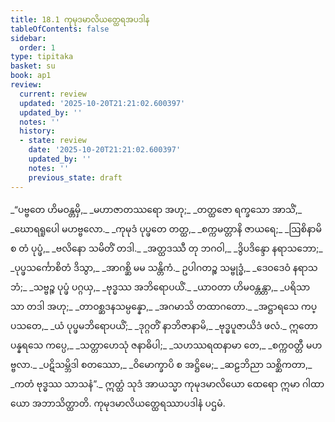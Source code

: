 ```yaml
---
title: 18.1 ကုမုဒမာလိယတ္ထေရအပဒါန
tableOfContents: false
sidebar:
  order: 1
type: tipitaka
basket: su
book: ap1
review:
  current: review
  updated: '2025-10-20T21:21:02.600397'
  updated_by: ''
  notes: ''
  history:
  - state: review
    date: '2025-10-20T21:21:02.600397'
    updated_by: ''
    notes: ''
    previous_state: draft
---
```



<DynamicBreadcrumb />


<ReviewStatus review={frontmatter.review} showDetails={true} />

<HypothesisAnnotation frontmatter={frontmatter} />

<Division number="1" book="ap1" e="ch" v="20" p="207">

<Paragraph number="2510" type="verses" book="ap1">
_“ပဗ္ဗတေ ဟိမဝန္တမှိ,_  
_မဟာဇာတဿရော အဟု;_  
_တတ္ထဇော ရက္ခသော အာသိံ,_  
_ဃောရရူပေါ မဟဗ္ဗလော._  

</Paragraph>

</Division>
<Division number="2" book="ap1" e="ch" v="20" p="207">

<Paragraph number="2511" type="verses" book="ap1">
_ကုမုဒံ ပုပ္ဖတေ တတ္ထ,_  
_စက္ကမတ္တာနိ ဇာယရေ;_  
_ဩစိနာမိ စ တံ ပုပ္ဖံ,_  
_ဗလိနော သမိတိံ တဒါ._  

</Paragraph>

</Division>
<Division number="3" book="ap1" e="ch" v="20" p="207">

<Paragraph number="2512" type="verses" book="ap1">
_အတ္ထဒဿီ တု ဘဂဝါ,_  
_ဒွိပဒိန္ဒော နရာသဘော;_  
_ပုပ္ဖသင်္ကောစိတံ ဒိသွာ,_  
_အာဂစ္ဆိ မမ သန္တိကံ._  

</Paragraph>

</Division>
<Division number="4" book="ap1" e="ch" v="20" p="207">

<Paragraph number="2513" type="verses" book="ap1">
ဥပါဂတဉ္စ သမ္ဗုဒ္ဓံ,_  
_ဒေဝဒေဝံ နရာသဘံ;_  
_သဗ္ဗဉ္စ ပုပ္ဖံ ပဂ္ဂယှ,_  
_ဗုဒ္ဓဿ အဘိရောပယိံ._  

</Paragraph>

</Division>
<Division number="5" book="ap1" e="ch" v="20" p="207">

<Paragraph number="2514" type="verses" book="ap1">
_ယာဝတာ ဟိမဝန္တန္တာ,_  
_ပရိသာ သာ တဒါ အဟု;_  
_တာဝစ္ဆဒနသမ္ပန္နော,_  
_အဂမာသိ တထာဂတော._  

</Paragraph>

</Division>
<Division number="6" book="ap1" e="ch" v="20" p="207">

<Paragraph number="2515" type="verses" book="ap1">
_အဋ္ဌာရသေ ကပ္ပသတေ,_  
_ယံ ပုပ္ဖမဘိရောပယိံ;_  
_ဒုဂ္ဂတိံ နာဘိဇာနာမိ,_  
_ဗုဒ္ဓပူဇာယိဒံ ဖလံ._  

</Paragraph>

</Division>
<Division number="7" book="ap1" e="ch" v="20" p="207">

<Paragraph number="2516" type="verses" book="ap1">
ဣတော ပန္နရသေ ကပ္ပေ,_  
_သတ္တာဟေသုံ ဇနာဓိပါ;_  
_သဟဿရထနာမာ တေ,_  
_စက္ကဝတ္တီ မဟဗ္ဗလာ._  

</Paragraph>

</Division>
<Division number="8" book="ap1" e="ch" v="20" p="207">

<Paragraph number="2517" type="verses" book="ap1">
_ပဋိသမ္ဘိဒါ စတဿော,_  
_ဝိမောက္ခာပိ စ အဋ္ဌိမေ;_  
_ဆဠဘိညာ သစ္ဆိကတာ,_  
_ကတံ ဗုဒ္ဓဿ သာသနံ”._  

</Paragraph>

<Paragraph number="2518" book="ap1">
ဣတ္ထံ သုဒံ အာယသ္မာ ကုမုဒမာလိယော ထေရော ဣမာ ဂါထာယော အဘာသိတ္ထာတိ.

</Paragraph>
</Division>

<Paragraph number="2519" type="center" book="ap1">
ကုမုဒမာလိယတ္ထေရဿာပဒါနံ ပဌမံ.
</Paragraph>